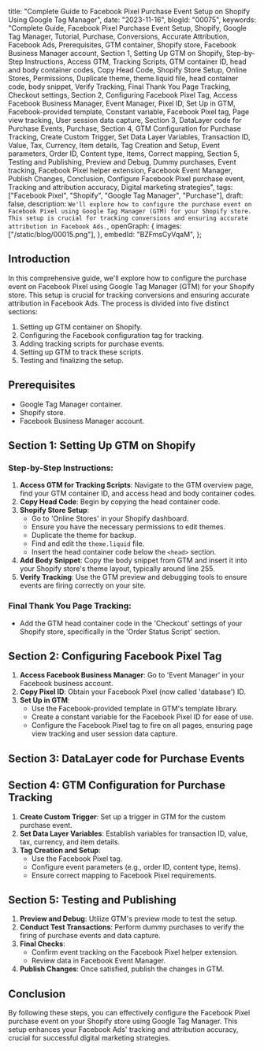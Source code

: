  title:
  "Complete Guide to Facebook Pixel Purchase Event Setup on Shopify Using Google Tag Manager",
 date: "2023-11-16",
 blogId: "00075",
 keywords:
  "Complete Guide, Facebook Pixel Purchase Event Setup, Shopify, Google Tag Manager, Tutorial, Purchase, Conversions, Accurate Attribution, Facebook Ads, Prerequisites, GTM container, Shopify store, Facebook Business Manager account, Section 1, Setting Up GTM on Shopify, Step-by-Step Instructions, Access GTM, Tracking Scripts, GTM container ID, head and body container codes, Copy Head Code, Shopify Store Setup, Online Stores, Permissions, Duplicate theme, theme.liquid file, head container code, body snippet, Verify Tracking, Final Thank You Page Tracking, Checkout settings, Section 2, Configuring Facebook Pixel Tag, Access Facebook Business Manager, Event Manager, Pixel ID, Set Up in GTM, Facebook-provided template, Constant variable, Facebook Pixel tag, Page view tracking, User session data capture, Section 3, DataLayer code for Purchase Events, Purchase, Section 4, GTM Configuration for Purchase Tracking, Create Custom Trigger, Set Data Layer Variables, Transaction ID, Value, Tax, Currency, Item details, Tag Creation and Setup, Event parameters, Order ID, Content type, Items, Correct mapping, Section 5, Testing and Publishing, Preview and Debug, Dummy purchases, Event tracking, Facebook Pixel helper extension, Facebook Event Manager, Publish Changes, Conclusion, Configure Facebook Pixel purchase event, Tracking and attribution accuracy, Digital marketing strategies",
 tags: ["Facebook Pixel", "Shopify", "Google Tag Manager", "Purchase"],
 draft: false,
 description: `We'll explore how to configure the purchase event on Facebook Pixel using Google Tag Manager (GTM) for your Shopify store. This setup is crucial for tracking conversions and ensuring accurate attribution in Facebook Ads.`,
 openGraph: {
  images: ["/static/blog/00015.png"],
 },
 embedId: "BZFmsCyVqaM",
};

<BlogHeader metadata={metadata} />

## Introduction

In this comprehensive guide, we'll explore how to configure the purchase event on Facebook Pixel using Google Tag Manager (GTM) for your Shopify store. This setup is crucial for tracking conversions and ensuring accurate attribution in Facebook Ads. The process is divided into five distinct sections:

1. Setting up GTM container on Shopify.
2. Configuring the Facebook configuration tag for tracking.
3. Adding tracking scripts for purchase events.
4. Setting up GTM to track these scripts.
5. Testing and finalizing the setup.

<YoutubeEmbed embedId={metadata.embedId} />

## Prerequisites

- Google Tag Manager container.
- Shopify store.
- Facebook Business Manager account.

## Section 1: Setting Up GTM on Shopify

### Step-by-Step Instructions:

1. **Access GTM for Tracking Scripts**: Navigate to the GTM overview page, find your GTM container ID, and access head and body container codes.
2. **Copy Head Code**: Begin by copying the head container code.
3. **Shopify Store Setup**:
   - Go to 'Online Stores' in your Shopify dashboard.
   - Ensure you have the necessary permissions to edit themes.
   - Duplicate the theme for backup.
   - Find and edit the `theme.liquid` file.
   - Insert the head container code below the `<head>` section.
4. **Add Body Snippet**: Copy the body snippet from GTM and insert it into your Shopify store's theme layout, typically around line 255.
5. **Verify Tracking**: Use the GTM preview and debugging tools to ensure events are firing correctly on your site.

### Final Thank You Page Tracking:

- Add the GTM head container code in the 'Checkout' settings of your Shopify store, specifically in the 'Order Status Script' section.

## Section 2: Configuring Facebook Pixel Tag

1. **Access Facebook Business Manager**: Go to 'Event Manager' in your Facebook business account.
2. **Copy Pixel ID**: Obtain your Facebook Pixel (now called 'database') ID.
3. **Set Up in GTM**:
   - Use the Facebook-provided template in GTM's template library.
   - Create a constant variable for the Facebook Pixel ID for ease of use.
   - Configure the Facebook Pixel tag to fire on all pages, ensuring page view tracking and user session data capture.

## Section 3: DataLayer code for Purchase Events

<Purchase />

## Section 4: GTM Configuration for Purchase Tracking

1. **Create Custom Trigger**: Set up a trigger in GTM for the custom purchase event.
2. **Set Data Layer Variables**: Establish variables for transaction ID, value, tax, currency, and item details.
3. **Tag Creation and Setup**:
   - Use the Facebook Pixel tag.
   - Configure event parameters (e.g., order ID, content type, items).
   - Ensure correct mapping to Facebook Pixel requirements.

## Section 5: Testing and Publishing

1. **Preview and Debug**: Utilize GTM's preview mode to test the setup.
2. **Conduct Test Transactions**: Perform dummy purchases to verify the firing of purchase events and data capture.
3. **Final Checks**:
   - Confirm event tracking on the Facebook Pixel helper extension.
   - Review data in Facebook Event Manager.
4. **Publish Changes**: Once satisfied, publish the changes in GTM.

## Conclusion

By following these steps, you can effectively configure the Facebook Pixel purchase event on your Shopify store using Google Tag Manager. This setup enhances your Facebook Ads' tracking and attribution accuracy, crucial for successful digital marketing strategies.

<GiscusComments />

